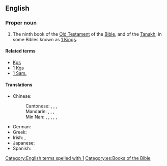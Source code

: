 ==English==
{{book of the Bible|Books of Samuel}}

===Proper noun===
{{en-proper noun}}

# {{label|en|biblical}} The ninth book of the [[Old Testament]] of the [[Bible]], and of the [[Tanakh]]; in some Bibles known as [[1 Kings]].

====Related terms====
* [[Kgs]]
* [[1 Kgs]]
* [[1 Sam.]]

====Translations====
{{trans-top|book of the Bible}}
* Chinese:
*: Cantonese: {{t|yue|撒母耳記上|sc=Hani}}, {{t|yue|撒母耳记上|tr=saat3 mou5 ji5 gei3 soeng6|sc=Hani}}, {{t|yue|撒慕爾紀上|sc=Hani}}, {{t|yue|撒慕尔纪上|tr=saat3 mou6 ji5 gei2 soeng6|sc=Hani}} {{qualifier|Catholic}}
*: Mandarin: {{t+|cmn|撒母耳記上|sc=Hani}}, {{t+|cmn|撒母耳记上|tr=Sǎmǔ'ěrjì Shàng|sc=Hani}}, {{t|cmn|撒慕爾紀上|sc=Hani}}, {{t|cmn|撒慕尔纪上|tr=Sǎmù'ěrjì Shàng|sc=Hani}} {{qualifier|Catholic}}
*: Min Nan: {{t|nan|撒母耳記上卷|sc=Hani}}, {{t|nan|撒母耳记上卷|tr=Sat-bó͘-ní Kì Siōng-koàn, Sat-bó͘-jí Kì Siōng-koàn|sc=Hani}}, {{t|nan|撒母耳記上|sc=Hani}}, {{t|nan|撒母耳记上|tr=Sat-bó͘-ní Kì Siōng, Sat-bó͘-jí Kì Siōng|sc=Hani}}, {{t|nan|撒慕爾紀上}}, {{t|nan|撒慕尔纪上|tr=Sat-bō͘-ní-kí siōng}} {{qualifier|Catholic}}
{{trans-mid}}
* German: {{t|de|1 Samuel}}
* Greek: {{t|el|Α' Σαμουήλ}}
* Irish: {{t|ga|Céad Leabhar Shamúéil|m}}, {{t|ga|1 Samúéil|m}}
* Japanese: {{t|ja|サムエル記上|tr=samueru kijō}}
* Spanish: {{t|es|1 Samuel|m}}
{{trans-bottom}}

[[Category:English terms spelled with 1]]
[[Category:es:Books of the Bible]]